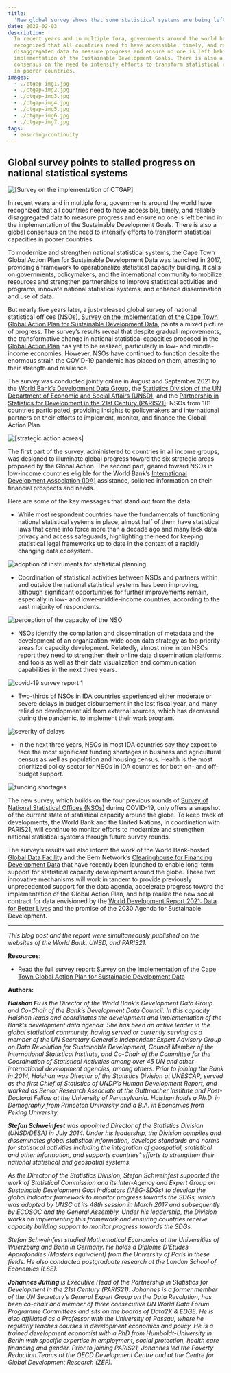 ```yaml
---
title:
  'New global survey shows that some statistical systems are being left behind'
date: 2022-02-03
description:
  In recent years and in multiple fora, governments around the world have
  recognized that all countries need to have accessible, timely, and reliable
  disaggregated data to measure progress and ensure no one is left behind in the
  implementation of the Sustainable Development Goals. There is also a global
  consensus on the need to intensify efforts to transform statistical capacities
  in poorer countries.
images:
  - ./ctgap-img1.jpg
  - ./ctgap-img2.jpg
  - ./ctgap-img3.jpg
  - ./ctgap-img4.jpg
  - ./ctgap-img5.jpg
  - ./ctgap-img6.jpg
  - ./ctgap-img7.jpg
tags:
  - ensuring-continuity
---
```



## Global survey points to stalled progress on national statistical systems

<Box mb={3}>
  <Img
    fluid={props.images[0]}
    title="[Survey on the implementation of CTGAP]"
    alt="[Survey on the implementation of CTGAP]"
  />
</Box>

In recent years and in multiple fora, governments around the world have
recognized that all countries need to have accessible, timely, and reliable
disaggregated data to measure progress and ensure no one is left behind in the
implementation of the Sustainable Development Goals. There is also a global
consensus on the need to intensify efforts to transform statistical capacities
in poorer countries.

To modernize and strengthen national statistical systems, the Cape Town Global
Action Plan for Sustainable Development Data was launched in 2017, providing a
framework to operationalize statistical capacity building. It calls on
governments, policymakers, and the international community to mobilize resources
and strengthen partnerships to improve statistical activities and programs,
innovate national statistical systems, and enhance dissemination and use of
data.

But nearly five years later, a just-released global survey of national
statistical offices (NSOs),
[Survey on the Implementation of the Cape Town Global Action Plan for Sustainable Development Data](https://www.worldbank.org/en/research/brief/survey-on-the-implementation-of-the-cape-town-global-action-plan-for-sustainable-development-data),
paints a mixed picture of progress. The survey’s results reveal that despite
gradual improvements, the transformative change in national statistical
capacities proposed in the
[Global Action Plan](https://unstats.un.org/sdgs/hlg/cape-town-global-action-plan/)
has yet to be realized, particularly in low- and middle-income economies.
However, NSOs have continued to function despite the enormous strain the
COVID-19 pandemic has placed on them, attesting to their strength and
resilience.

The survey was conducted jointly online in August and September 2021 by the
[World Bank’s Development Data Group](https://data.worldbank.org/), the
[Statistics Division of the UN Department of Economic and Social Affairs (UNSD)](https://unstats.un.org/),
and the
[Partnership in Statistics for Development in the 21st Century (PARIS21)](https://paris21.org/).
NSOs from 101 countries participated, providing insights to policymakers and
international partners on their efforts to implement, monitor, and finance the
Global Action Plan.

<Box mb={3}>
  <Img
    fluid={props.images[1]}
    title="[strategic action acreas]"
    alt="[strategic action acreas]"
  />
</Box>

The first part of the survey, administered to countries in all income groups,
was designed to illuminate global progress toward the six strategic areas
proposed by the Global Action. The second part, geared toward NSOs in low-income
countries eligible for the World Bank’s
[International Development Association (IDA)](https://ida.worldbank.org/en/about)
assistance, solicited information on their financial prospects and needs.

Here are some of the key messages that stand out from the data:

- While most respondent countries have the fundamentals of functioning national
  statistical systems in place, almost half of them have statistical laws that
  came into force more than a decade ago and many lack data privacy and access
  safeguards, highlighting the need for keeping statistical legal frameworks up
  to date in the context of a rapidly changing data ecosystem.

<Box mb={3}>
  <Img
    fluid={props.images[2]}
    title="adoption of instruments for statistical planning"
    alt="adoption of instruments for statistical planning"
  />
</Box>

- Coordination of statistical activities between NSOs and partners within and
  outside the national statistical systems has been improving, although
  significant opportunities for further improvements remain, especially in low-
  and lower-middle-income countries, according to the vast majority of
  respondents.

<Box mb={3}>
  <Img
    fluid={props.images[3]}
    title="perception of the capacity of the NSO"
    alt="perception of the capacity of the NSO"
  />
</Box>

- NSOs identify the compilation and dissemination of metadata and the
  development of an organization-wide open data strategy as top priority areas
  for capacity development. Relatedly, almost nine in ten NSOs report they need
  to strengthen their online data dissemination platforms and tools as well as
  their data visualization and communication capabilities in the next three
  years.

<Box mb={3}>
  <Img
    fluid={props.images[4]}
    title="covid-19 survey report 1"
    alt="covid-19 survey report 1"
  />
</Box>

- Two-thirds of NSOs in IDA countries experienced either moderate or severe
  delays in budget disbursement in the last fiscal year, and many relied on
  development aid from external sources, which has decreased during the
  pandemic, to implement their work program.

<Box mb={3}>
  <Img
    fluid={props.images[5]}
    title="severity of delays"
    alt="severity of delays"
  />
</Box>

- In the next three years, NSOs in most IDA countries say they expect to face
  the most significant funding shortages in business and agricultural census as
  well as population and housing census. Health is the most prioritized policy
  sector for NSOs in IDA countries for both on- and off-budget support.

<Box mb={3}>
  <Img
    fluid={props.images[6]}
    title="funding shortages"
    alt="funding shortages"
  />
</Box>

The new survey, which builds on the four previous rounds of
[Survey of National Statistical Offices (NSOs)](https://www.worldbank.org/en/research/brief/survey-of-national-statistical-offices-nsos-during-covid-19)
during COVID-19, only offers a snapshot of the current state of statistical
capacity around the globe. To keep track of developments, the World Bank and the
United Nations, in coordination with PARIS21, will continue to monitor efforts
to modernize and strengthen national statistical systems through future survey rounds.

The survey’s results will also inform the work of the World Bank-hosted
[Global Data Facility](https://www.worldbank.org/en/research/brief/global-data-facility)
and the Bern Network’s
[Clearinghouse for Financing Development Data](https://smartdatafinance.org/)
that have recently been launched to enable long-term support for statistical
capacity development around the globe. These two innovative mechanisms will work
in tandem to provide previously unprecedented support for the data agenda,
accelerate progress toward the implementation of the Global Action Plan, and
help realize the new social contract for data envisioned by the
[World Development Report 2021: Data for Better Lives](https://www.worldbank.org/en/publication/wdr2021)
and the promise of the 2030 Agenda for Sustainable Development.

---

_This blog post and the report were simultaneously published on the websites of
the World Bank, UNSD, and PARIS21._

**Resources:**

- Read the full survey report:
  [Survey on the Implementation of the Cape Town Global Action Plan for Sustainable Development Data](https://www.worldbank.org/en/research/brief/survey-on-the-implementation-of-the-cape-town-global-action-plan-for-sustainable-development-data)

**Authors:**

_**Haishan Fu** is the Director of the World Bank’s Development Data Group and
Co-Chair of the Bank’s Development Data Council. In this capacity Haishan leads
and coordinates the development and implementation of the Bank’s development
data agenda. She has been an active leader in the global statistical community,
having served or currently serving as a member of the UN Secretary General’s
Independent Expert Advisory Group on Data Revolution for Sustainable
Development, Council Member of the International Statistical Institute, and
Co-Chair of the Committee for the Coordination of Statistical Activities among
over 45 UN and other international development agencies, among others. Prior to
joining the Bank in 2014, Haishan was Director of the Statistics Division at
UNESCAP, served as the first Chief of Statistics of UNDP’s Human Development
Report, and worked as Senior Research Associate at the Guttmacher Institute and
Post-Doctoral Fellow at the University of Pennsylvania. Haishan holds a Ph.D. in
Demography from Princeton University and a B.A. in Economics from Peking
University._

_**Stefan Schweinfest** was appointed Director of the Statistics Division
(UNSD/DESA) in July 2014. Under his leadership, the Division compiles and
disseminates global statistical information, develops standards and norms for
statistical activities including the integration of geospatial, statistical and
other information, and supports countries' efforts to strengthen their national
statistical and geospatial systems._

_As the Director of the Statistics Division, Stefan Schweinfest supported the
work of Statistical Commission and its Inter-Agency and Expert Group on
Sustainable Development Goal Indicators (IAEG-SDGs) to develop the global
indicator framework to monitor progress towards the SDGs, which was adopted by
UNSC at its 48th session in March 2017 and subsequently by ECOSOC and the
General Assembly. Under his leadership, the Division works on implementing this
framework and ensuring countries receive capacity building support to monitor
progress towards the SDGs._

_Stefan Schweinfest studied Mathematical Economics at the Universities of
Wuerzburg and Bonn in Germany. He holds a Diplome D'Etudes Approfondies (Masters
equivalent) from the University of Paris in these fields. He also conducted
postgraduate research at the London School of Economics (LSE)._

_**Johannes Jütting** is Executive Head of the Partnership in Statistics for
Development in the 21st Century (PARIS21). Johannes is a former member of the UN
Secretary’s General Expert Group on the Data Revolution, has been co-chair and
member of three consecutive UN World Data Forum Programme Committees and sits on
the boards of Data2X & EDGE. He is also affiliated as a Professor with the
University of Passau, where he regularly teaches courses in development
economics and policy. He is a trained development economist with a PhD from
Humboldt-University in Berlin with specific expertise in employment, social
protection, health care financing and gender. Prior to joining PARIS21, Johannes
led the Poverty Reduction Teams at the OECD Development Centre and at the Centre
for Global Development Research (ZEF)._
